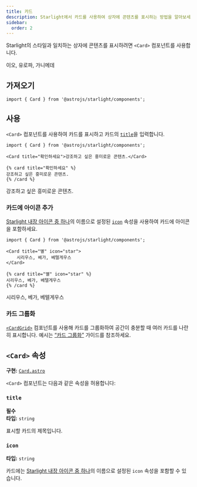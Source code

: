 ```yaml
---
title: 카드
description: Starlight에서 카드를 사용하여 상자에 콘텐츠를 표시하는 방법을 알아보세요.
sidebar:
  order: 2
---
```



Starlight의 스타일과 일치하는 상자에 콘텐츠를 표시하려면 `<Card>` 컴포넌트를 사용합니다.


<Preview>

<Card slot="preview" title="달" icon="moon">
	이오, 유로파, 가니메데
</Card>

</Preview>

## 가져오기

```tsx
import { Card } from '@astrojs/starlight/components';
```

## 사용

`<Card>` 컴포넌트를 사용하여 카드를 표시하고 카드의 [`title`](#title)을 입력합니다.

<Preview>

```mdx
import { Card } from '@astrojs/starlight/components';

<Card title="확인하세요">강조하고 싶은 흥미로운 콘텐츠.</Card>
```

<Fragment slot="markdoc">

```markdoc
{% card title="확인하세요" %}
강조하고 싶은 흥미로운 콘텐츠.
{% /card %}
```

</Fragment>

<Card slot="preview" title="확인하세요">
	강조하고 싶은 흥미로운 콘텐츠.
</Card>

</Preview>

### 카드에 아이콘 추가

[Starlight 내장 아이콘 중 하나](/ko/reference/icons/#모든-아이콘)의 이름으로 설정된 [`icon`](#icon) 속성을 사용하여 카드에 아이콘을 포함하세요.

<Preview>

```mdx 'icon="star"'
import { Card } from '@astrojs/starlight/components';

<Card title="별" icon="star">
	시리우스, 베가, 베텔게우스
</Card>
```

<Fragment slot="markdoc">

```markdoc 'icon="star"'
{% card title="별" icon="star" %}
시리우스, 베가, 베텔게우스
{% /card %}
```

</Fragment>

<Card slot="preview" title="별" icon="star">
	시리우스, 베가, 베텔게우스
</Card>

</Preview>

### 카드 그룹화

[`<CardGrid>`](/ko/components/card-grids/) 컴포넌트를 사용해 카드를 그룹화하여 공간이 충분할 때 여러 카드를 나란히 표시합니다.
예시는 [“카드 그룹화”](/ko/components/card-grids/#카드-그룹화) 가이드를 참조하세요.

## `<Card>` 속성

**구현:** [`Card.astro`](https://github.com/withastro/starlight/blob/main/packages/starlight/user-components/Card.astro)

`<Card>` 컴포넌트는 다음과 같은 속성을 허용합니다:

### `title`

**필수**  
**타입:** `string`

표시할 카드의 제목입니다.

### `icon`

**타입:** `string`

카드에는 [Starlight 내장 아이콘 중 하나](/ko/reference/icons/#모든-아이콘)의 이름으로 설정된 `icon` 속성을 포함할 수 있습니다.
